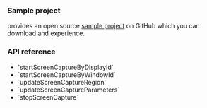 <PlatformWrapper platform="macos">

### Sample project

<Vg k="COMPANY" /> provides an open source <Vpl k="NAME" /> [sample project](https://github.com/AgoraIO/API-Examples/tree/main/macOS/APIExample/Examples/Advanced/ScreenShare) on GitHub which you can download and experience.

### API reference

- <Link to="{{Global.API_REF_MACOS_ROOT}}/agorartckit/agorartcenginekit/startscreencapture(bydisplayid:regionrect:captureparams:)">`startScreenCaptureByDisplayId`</Link>
- <Link to="{{Global.API_REF_MACOS_ROOT}}/agorartckit/agorartcenginekit/startscreencapture(bywindowid:regionrect:captureparams:)">`startScreenCaptureByWindowId`</Link>
- <Link to="{{Global.API_REF_MACOS_ROOT}}/agorartckit/agorartcenginekit/updatescreencaptureregion(_:)">`updateScreenCaptureRegion`</Link>
- <Link to="{{Global.API_REF_MACOS_ROOT}}/agorartckit/agorartcenginekit/updatescreencaptureparameters(_:)">`updateScreenCaptureParameters`</Link>
- <Link to="{{Global.API_REF_MACOS_ROOT}}/agorartckit/agorartcenginekit/stopscreencapture()">`stopScreenCapture`</Link>

</PlatformWrapper>